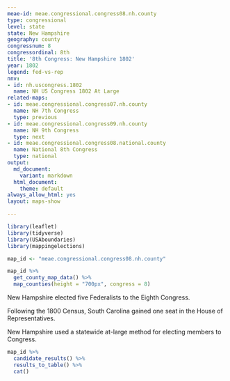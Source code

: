 ```yaml
---
meae-id: meae.congressional.congress08.nh.county
type: congressional
level: state
state: New Hampshire
geography: county
congressnum: 8
congressordinal: 8th
title: '8th Congress: New Hampshire 1802'
year: 1802
legend: fed-vs-rep
nnv:
- id: nh.uscongress.1802
  name: NH US Congress 1802 At Large
related-maps:
- id: meae.congressional.congress07.nh.county
  name: NH 7th Congress
  type: previous
- id: meae.congressional.congress09.nh.county
  name: NH 9th Congress
  type: next
- id: meae.congressional.congress08.national.county
  name: National 8th Congress
  type: national
output:
  md_document:
    variant: markdown
  html_document:
    theme: default
always_allow_html: yes
layout: maps-show

---
```


```r
library(leaflet)
library(tidyverse)
library(USAboundaries)
library(mappingelections)

map_id <- "meae.congressional.congress08.nh.county"
```

<div class="map">

```r
map_id %>%
  get_county_map_data() %>%
  map_counties(height = "700px", congress = 8)
```

</div>

New Hampshire elected five Federalists to the Eighth Congress.

Following the 1800 Census, South Carolina gained one seat in the House of Representatives.

New Hampshire used a statewide at-large method for electing members to Congress.

<div class="results-table">

```r
map_id %>%
  candidate_results() %>%
  results_to_table() %>%
  cat()
```

</div>
